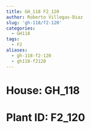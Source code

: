 ```yaml
---
title: GH_118 F2_120
author: Roberto Villegas-Diaz
slug: 'gh-118/f2-120'
categories:
  - GH118
tags:
  - F2
aliases:
  - gh-118-f2-120
  - gh118-f2120
---
```


# **House**: GH_118
# **Plant ID**: F2_120
